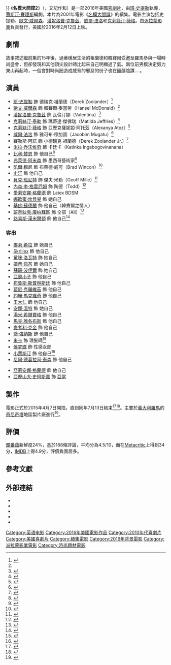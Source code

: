 {{noteTA
|G1=Movie
|G2=Show
}}
{{Infobox film
| name           = 名模大間諜2
| original_name  = {{lang|en|''Zoolander 2''}}
| image          = Zoolander 2 Poster.jpg
| alt            = 
| caption        = 電影海報
| director       = [[班·史提勒|班·史提勒]]
| producer       = [[史都華·康菲爾德|史都華·康菲爾德]]<br>[[史考特·魯汀|史考特·魯汀]]<br>[[班·史提勒|班·史提勒]]
| writer         = [[賈斯汀·賽理斯|賈斯汀·賽理斯]]<br>[[班·史提勒|班·史提勒]]
| starring       = [[班·史提勒|班·史提勒]]<br>[[歐文·威爾森|歐文·威爾森]]<br>[[潘妮洛普·克魯茲|潘妮洛普·克魯茲]]<br>[[威爾·法洛|威爾·法洛]]<br>[[克莉絲汀·薇格|克莉絲汀·薇格]]
| music          = [[西奧多·夏皮羅|西奧多·夏皮羅]]
| cinematography = [[丹尼爾·明德|丹尼爾·明德]]
| editing        = [[格雷格·海登|格雷格·海登]]
| studio         = [[Red_Hour_Productions|Red Hour Productions]]
| distributor    = [[派拉蒙影業|派拉蒙影業]]
| released       = {{Film date|2016|2|12|美國|2016|2|26|台灣}}
| runtime        = 102分鐘
| country        = {{USA}}
| language       = 英語
| budget         = $5000萬[[美元|美元]]
| gross          = $5596萬[[美元|美元]]
| preceded_by    = 《[[名模大間諜|名模大間諜]]》
| followed_by    = 
| cn_name        = 超级名模2
| hk_name        = 非常索凸務2
| tw_name        = 名模大間諜2<ref>{{@movies|id=fzen61608290|title=名模大間諜2 Zoolander 2}}<!-- 2015-11-11 accessdate --></ref>
}}
《'''名模大間諜2'''》（{{lang-en|''Zoolander 2''}}，又記作{{lang|en|''Zoolander No. 2 , 2oolander''}}和{{lang|en|''Zoolander II''}}）是一部2016年美國[[喜劇片|喜劇片]]，由[[班·史提勒|班·史提勒]]執導，[[賈斯汀·賽理斯|賈斯汀·賽理斯]]編劇。本片為2001年電影《[[名模大間諜|名模大間諜]]》的續集。電影主演包括史提勒、[[歐文·威爾森|歐文·威爾森]]、[[潘妮洛普·克魯茲|潘妮洛普·克魯茲]]、[[威爾·法洛|威爾·法洛]]和[[克莉絲汀·薇格|克莉絲汀·薇格]]。由[[派拉蒙影業|派拉蒙影業]]負責發行，美國於2016年2月12日上映。

==劇情==
故事敘述繼前集的15年後，過著穩居生活的祖蘭德和韓賽爾受邀至羅馬參與一場時尚盛會，但卻發現和其他頂尖設計師比起來自己明顯過了氣。兩位前男模決定努力東山再起時，一個會對時尚圈造成威脅的邪惡的份子也在醞釀陰謀....。

==演員==
{{div col|2}}
*[[班·史提勒|班·史提勒]] 飾 德瑞克·祖蘭德（Derek Zoolander）<ref name="deadline1">{{cite web |last=Fleming |first=Mike |url=http://deadline.com/2015/03/zoolander-2-february-12-2016-1201389738/ |title=‘Zoolander 2′ Release Date Set For February 12, 2016 |publisher=Deadline |date=2015-03-10 |accessdate=2015-04-13 |archive-date=2018-09-07 |archive-url=https://web.archive.org/web/20180907221302/https://deadline.com/2015/03/zoolander-2-february-12-2016-1201389738/ |dead-url=no }}</ref>
*[[歐文·威爾森|歐文·威爾森]] 飾 韓賽爾·麥當勞（Hansel McDonald）<ref name="deadline1"/>
*[[潘妮洛普·克魯茲|潘妮洛普·克魯茲]] 飾 瓦倫汀娜（Valentina）<ref name="deadline2">{{cite web |last=Fleming |first=Mike |url=http://deadline.com/2014/11/penelope-cruz-zoolander-2-ben-stiller-1201290525/ |title=Penelope Cruz Catwalks To ‘Zoolander 2;’ Will ‘Dumber To’ Empower Silly Sequels? |publisher=Deadline |date=2014-11-20 |accessdate=2015-04-13 |archive-date=2019-01-03 |archive-url=https://web.archive.org/web/20190103121753/https://deadline.com/2014/11/penelope-cruz-zoolander-2-ben-stiller-1201290525/ |dead-url=no }}</ref>
*[[克莉絲汀·泰勒|克莉絲汀·泰勒]] 飾 瑪蒂達·傑佛瑞（Matilda Jeffries）<ref name="autogenerated1">{{cite web |last=Snetiker |first=Marc |url=http://www.ew.com/article/2015/01/28/christine-taylor-zoolander-2 |title=Christine Taylor to reprise role in 'Zoolander 2' - exclusive |publisher=EW.com |date=2014-11-20 |accessdate=2015-04-13 |archive-date=2018-07-23 |archive-url=https://web.archive.org/web/20180723034526/http://ew.com/article/2015/01/28/christine-taylor-zoolander-2/ |dead-url=no }}</ref>
*[[克莉絲汀·薇格|克莉絲汀·薇格]] 飾 亞歷克薩妮婭·阿托茲（Alexanya Atoz）<ref>{{cite web |author=THR Staff |url=http://www.hollywoodreporter.com/news/kristen-wiig-triangle-hair-comedian-786289 |title=Kristen Wiig Triangle Hair: Comedian Unveils Extreme New Hairstyle on 'Zoolander 2' Set |publisher=Hollywood Reporter |date= |accessdate=2015-04-13 |archive-date=2016-10-06 |archive-url=https://web.archive.org/web/20161006050019/http://www.hollywoodreporter.com/news/kristen-wiig-triangle-hair-comedian-786289 |dead-url=no }}</ref>
*[[威爾·法洛|威爾·法洛]] 飾 雅可布·穆加圖（Jacobim Mugatu）<ref>{{cite web |author=Steve 'Frosty' Weintraub |url=http://collider.com/kevin-hart-will-ferrell-get-hard-zoolander-2/ |title=Kevin Hart & Will Ferrell Talk 'Get Hard', 'Zoolander 2', and 'Ride Along 2' |publisher=Collider.com |date= |accessdate=2015-04-13 |archive-date=2018-10-06 |archive-url=https://web.archive.org/web/20181006003703/http://collider.com/kevin-hart-will-ferrell-get-hard-zoolander-2/ |dead-url=no }}</ref>
*賽勒斯·阿諾 飾 小德瑞克·祖蘭德（Derek Zoolander Jr.）<ref>{{cite web |last=Cabin |first=Chris |url=http://collider.com/zoolander-2-ben-stiller-first-look-cyrus-arnold/ |title=Zoolander 2: First Look at Cyrus Arnold as Derek Zoolander's Son |publisher=Collider |date=2015-04-13 |accessdate=2015-04-23 |archive-date=2015-04-15 |archive-url=https://web.archive.org/web/20150415174219/http://collider.com/zoolander-2-ben-stiller-first-look-cyrus-arnold/ |dead-url=no }}</ref>
*[[米拉·乔沃维奇|米拉·乔沃维奇]] 飾 卡廷卡（Katinka Ingabogovinanana）
*[[比利·贊恩|比利·贊恩]] 飾 他自己<ref>{{cite web |last=Jang |first=Meena |url=http://www.hollywoodreporter.com/news/billy-zane-zoolander-2-actor-790206 |title=Billy Zane 'Zoolander 2:' Actor Reveals Role in Sequel |publisher=Hollywood Reporter |date= |accessdate=2015-04-23 |archive-date=2017-07-31 |archive-url=https://web.archive.org/web/20170731194501/http://www.hollywoodreporter.com/news/billy-zane-zoolander-2-actor-790206 |dead-url=no }}</ref>
*[[弗萊德·阿米森|弗萊德·阿米森]] 飾 墨西哥藝術家<ref name="hollywoodreporter1">{{cite web |last=Jang |first=Meena |url=http://www.hollywoodreporter.com/news/fred-armisen-zoolander-2-actor-790647 |title=Fred Armisen 'Zoolander 2': Actor Joins the Cast |publisher=Hollywood Reporter |date= |accessdate=2015-04-23 |archive-date=2018-06-23 |archive-url=https://web.archive.org/web/20180623033115/https://www.hollywoodreporter.com/news/fred-armisen-zoolander-2-actor-790647 |dead-url=no }}</ref>
*[[凱爾·穆尼|凱爾·穆尼]] 飾 布萊德·威可（Brad Wincon）<ref>{{cite web|last=Stiller|first=Ben|url=https://instagram.com/p/13EVgEHMAF/?taken-by=benstiller|title=Ben Stiller on Instagram|accessdate=2015-05-11|deadurl=yes|archiveurl=https://web.archive.org/web/20150518092913/https://instagram.com/p/13EVgEHMAF/?taken-by=benstiller|archivedate=2015-05-18}}</ref>
*[[史汀|史汀]]  飾 他自己
*[[貝克·班尼特|貝克·班尼特]] 飾 傑夫·米勒（Geoff Mille）<ref>{{cite web|last=Stiller|first=Ben|url=https://instagram.com/p/0TCEfxHMGW/?taken-by=benstiller|title=Ben Stiller on Instagram|accessdate=2015-05-11|deadurl=yes|archiveurl=https://web.archive.org/web/20150518092916/https://instagram.com/p/0TCEfxHMGW/?taken-by=benstiller|archivedate=2015-05-18}}</ref>
*[[內森·李·格雷厄姆|內森·李·格雷厄姆]] 飾 陶德（Todd）<ref name=NathanLeeGraham-confirmed>{{cite news|last1=Stiller|first1=Ben|title=Todd lives @nathanleegraham #Zoolander2|url=https://instagram.com/p/2Y7sjzHMHq/|accessdate=9 July 2015|publisher=[[Instagram|Instagram]]|deadurl=yes|archiveurl=https://web.archive.org/web/20150804075752/https://instagram.com/p/2Y7sjzHMHq/|archivedate=2015年8月4日}}</ref>
*[[愛莉安娜·格蘭德|愛莉安娜·格蘭德]] 飾 Latex BDSM
*[[娜歐蜜·坎貝兒|娜歐蜜·坎貝兒]] 飾 她自己
*[[基佛·蘇德蘭|基佛·蘇德蘭]] 飾 他自己（韓賽爾之情人）
*[[班奈狄克·康柏拜區|班奈狄克·康柏拜區]] 飾 全部（All）<ref>{{cite news|url=http://www.telegraph.co.uk/film/zoolander-2/full-trailer-cumberbatch-bieber/|title=Zoolander 2 trailer: death to Justin Bieber, and Benedict Cumberbatch as you've never seen him before|publisher=The Telegraph|date=2015-11-18|accessdate=2015-11-18|archive-date=2018-05-10|archive-url=https://web.archive.org/web/20180510060158/https://www.telegraph.co.uk/film/zoolander-2/full-trailer-cumberbatch-bieber/|dead-url=no}}</ref>
*[[路易斯·漢米爾頓|路易斯·漢米爾頓]] 飾 他自己<ref>{{cite news|url = http://www.dailymail.co.uk/sport/formulaone/article-3054794/Lewis-Hamilton-film-star-F1-world-champion-lands-role-Zoolander-2.html|title = Lewis Hamilton the film star! F1 world champion lands role in Zoolander 2|publisher = The Daily Mail|date = 2015-04-25|accessdate = 2015-11-19|archive-date = 2015-11-19|archive-url = https://web.archive.org/web/20151119165040/http://www.dailymail.co.uk/sport/formulaone/article-3054794/Lewis-Hamilton-film-star-F1-world-champion-lands-role-Zoolander-2.html|dead-url = no}}</ref>
{{div col end}}

===客串===
{{div col|2}}
*[[麥莉·希拉|麥莉·希拉]] 飾 她自己
*[[Skrillex|Skrillex]]  飾 他自己
*[[黛咪·洛瓦特|黛咪·洛瓦特]] 飾 她自己
*[[姬蒂·佩芮|姬蒂·佩芮]] 飾 她自己
*[[蘇珊·波伊爾|蘇珊·波伊爾]] 飾 她自己
*[[亞瑟小子|亞瑟小子]] 飾 他自己
*[[布鲁斯·斯普林斯廷|布鲁斯·斯普林斯廷]] 飾 他自己
*[[藍尼·克羅維茲|藍尼·克羅維茲]] 飾 他自己
*[[約翰·馬克維奇|約翰·馬克維奇]] 飾 他自己
*[[王大仁|王大仁]] 飾 他自己 
*[[安娜·溫特|安娜·溫特]] 飾 她自己
*[[湯米·希爾費格|湯米·希爾費格]] 飾 他自己
*[[馬克·雅各布斯|馬克·雅各布斯]] 飾 他自己
*[[麥考利·克金|麥考利·克金]] 飾 他自己
*[[喬·強納斯|喬·強納斯]] 飾 他自己
*[[米卡_(歌手)|米卡]] 飾 理髮師<ref>{{cite news |url=http://www.purebreak.com/news/mika-dans-zoolander-2-j-ai-du-me-raser-les-bras-et-porter-une-moustache/87784 |title=Mika dans Zoolander 2 : "J'ai du me raser les bras et porter une moustache" |publisher=Purebreak.com |date=2015-07-08 |accessdate=2015-07-08 |archive-date=2018-10-12 |archive-url=https://web.archive.org/web/20181012202217/http://www.purebreak.com/news/mika-dans-zoolander-2-j-ai-du-me-raser-les-bras-et-porter-une-moustache/87784 |dead-url=no }}</ref>
*[[侯梦蝶|侯梦蝶]] 飾 性感女郎
*[[小賈斯汀|小賈斯汀]] 飾 他自己<ref>{{cite web |last=Rosen |first=Christopher |url=http://www.ew.com/article/2015/04/29/justin-bieber-zoolander-2-cameo |title=Justin Bieber: Zoolander 2 cameo revealed by Ben Stiller |publisher=EW.com |date=2015-04-13 |accessdate=2015-04-30 |archive-date=2015-11-28 |archive-url=https://web.archive.org/web/20151128164818/http://www.ew.com/article/2015/04/29/justin-bieber-zoolander-2-cameo |dead-url=no }}</ref>
*[[尼爾·德葛拉司·泰森|尼爾·德葛拉司·泰森]]  飾 他自己
{{div col end}}
*[[亞莉安娜·格蘭德|亞莉安娜·格蘭德]]  飾 他自己
*[[亞歷山大·史柯斯嘉|亞歷山大·史柯斯嘉]] 飾 [[亞當|亞當]]

==製作==
電影正式於2015年4月7日開拍，直到同年7月13日結束<ref name=Filming>{{cite news|last1=Stiller|first1=Ben|title=First day of shooting down! #Zoolander2 #Cinecitta #Finallymakingthismovie!|url=https://instagram.com/p/1LslNPHMHs/|accessdate=May 7, 2015|publisher=[[Instagram|Instagram]]|date=May 7, 2015|deadurl=yes|archiveurl=https://web.archive.org/web/20150806012206/https://instagram.com/p/1LslNPHMHs/|archivedate=2015年8月6日}}</ref><ref>{{cite web |url=https://instagram.com/p/5IE2lxnMMl/?taken-by=benstiller |title=Instagram |publisher=Instagram |date= |accessdate=2015-07-17 |deadurl=yes |archiveurl=https://web.archive.org/web/20150821044537/https://instagram.com/p/5IE2lxnMMl/?taken-by=benstiller |archivedate=2015-08-21 }}</ref>。主要於[[義大利|義大利]][[羅馬|羅馬]]的[[奇尼奇塔|奇尼奇塔]]地區製片廠進行<ref>{{cite news|last1=Vivarelli|first1=Nick|title=Rome’s Cinecitta Studios Lures ‘Ben Hur’ Redo And Other Hollywood Pics|url=http://variety.com/2014/film/global/romes-cinecitta-studios-lures-ben-hur-redo-and-other-hollywood-studio-shoots-1201363451/|accessdate=July 12, 2015|work=variety.com|date=November 24, 2014|archive-date=2016-03-10|archive-url=https://web.archive.org/web/20160310023022/http://variety.com/2014/film/global/romes-cinecitta-studios-lures-ben-hur-redo-and-other-hollywood-studio-shoots-1201363451/|dead-url=no}}</ref>。

==評價==
[[爛番茄|爛番茄]]新鮮度24%，基於188條評論，平均分為4.5/10，而在[[Metacritic|Metacritic]]上得到34分，[[IMDB|IMDB]]上得4.9分，評價負面居多。

==參考文獻==
{{reflist|30em}}

==外部連結==
* {{official website|http://www.zoolander.com/}}
* {{IMDb title|1608290}}
* {{Rotten Tomatoes|zoolander_2}}
* {{Metacritic|zoolander-2}}
* {{Mojo title|zoolander2}}

{{DEFAULTSORT:Zoolander 2}}
[[Category:英语电影|Category:英语电影]]
[[Category:2016年美國電影作品|Category:2016年美國電影作品]]
[[Category:2010年代喜劇片|Category:2010年代喜劇片]]
[[Category:美國喜劇片|Category:美國喜劇片]]
[[Category:續集電影|Category:續集電影]]
[[Category:2016年背景電影|Category:2016年背景電影]]
[[Category:派拉蒙影業電影|Category:派拉蒙影業電影]]
[[Category:時尚題材電影|Category:時尚題材電影]]